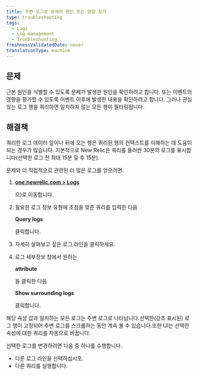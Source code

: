 ```yaml
---
title: 주변 로그로 문제의 원인 또는 영향 찾기
type: troubleshooting
tags:
  - Logs
  - Log management
  - Troubleshooting
freshnessValidatedDate: never
translationType: machine
---
```


## 문제

근본 원인을 식별할 수 있도록 문제가 발생한 원인을 확인하려고 합니다. 또는 이벤트의 영향을 평가할 수 있도록 이벤트 이후에 발생한 내용을 확인하려고 합니다. 그러나 관심 있는 로그 행을 쿼리하면 일치하지 않는 모든 행이 필터링됩니다.

## 해결책

쿼리한 로그 데이터 앞이나 뒤에 오는 행은 쿼리된 행의 컨텍스트를 이해하는 데 도움이 되는 경우가 많습니다. 기본적으로 New Relic은 쿼리를 둘러싼 30분의 로그를 표시합니다(선택한 로그 전 최대 15분 및 후 15분).

문제와 더 직접적으로 관련된 더 많은 로그를 얻으려면:

1. <DNT>**[one.newrelic.com > Logs](https://one.newrelic.com)**</DNT>

   으)로 이동합니다.

2. 필요한 로그 정보 유형에 초점을 맞춘 쿼리를 입력한 다음

   <DNT>**Query logs**</DNT>

   클릭합니다.

3. 자세히 살펴보고 싶은 로그 라인을 클릭하세요.

4. 로그 세부정보 창에서 원하는

   <DNT>**attribute**</DNT>

   을 클릭한 다음

   <DNT>**Show surrounding logs**</DNT>

   클릭합니다.

해당 속성 값과 일치하는 모든 로그는 주변 로그로 나타납니다.선택한(강조 표시된) 로그 행이 고정되어 주변 로그를 스크롤하는 동안 계속 볼 수 있습니다.또한 UI는 선택한 속성에 대한 쿼리를 자동으로 바꿉니다.

선택한 로그를 변경하려면 다음 중 하나를 수행합니다.

* 다른 로그 라인을 선택하십시오.
* 다른 쿼리를 실행합니다.